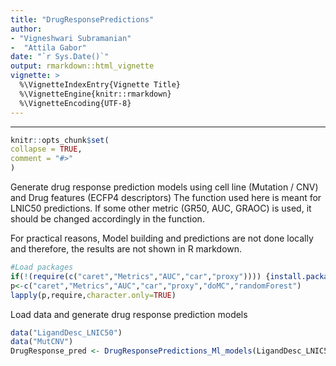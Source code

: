 ```yaml
---
title: "DrugResponsePredictions"
author: 
- "Vigneshwari Subramanian"
-  "Attila Gabor"
date: "`r Sys.Date()`"
output: rmarkdown::html_vignette
vignette: >
  %\VignetteIndexEntry{Vignette Title}
  %\VignetteEngine{knitr::rmarkdown}
  %\VignetteEncoding{UTF-8}
---
```

---

```r
knitr::opts_chunk$set(
collapse = TRUE,
comment = "#>"
)
```

Generate drug response prediction models using cell line (Mutation / CNV) and Drug features (ECFP4 descriptors)
The function used here is meant for LNIC50 predictions. If some other metric (GR50, AUC, GRAOC) is used, it should be changed accordingly in the function.

For practical reasons, Model building and predictions are not done locally and therefore, the results are not shown in R markdown.


```r
#Load packages
if(!(require(c("caret","Metrics","AUC","car","proxy")))) {install.packages(c("caret","Metrics","AUC","car","proxy","doMC","randomForest"))}
p<-c("caret","Metrics","AUC","car","proxy","doMC","randomForest")
lapply(p,require,character.only=TRUE)
```

Load data and generate drug response prediction models

```r
data("LigandDesc_LNIC50")
data("MutCNV")
DrugResponse_pred <- DrugResponsePredictions_Ml_models(LigandDesc_LNIC50,MutCNV )
```

